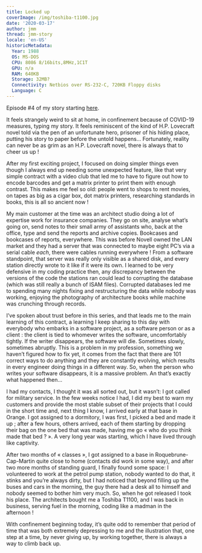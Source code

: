 ```yaml
---
title: Locked up
coverImage: /img/toshiba-t1100.jpg
date: '2020-03-17'
author: jmm
thread: jmm-story
locale: 'en-US'
historicMetadata:
  Year: 1988
  OS: MS-DOS
  CPU: 8086 8/16bits,8MHz,1C1T
  GPU: n/a
  RAM: 640KB
  Storage: 32MB?
  Connectivity: Netbios over RS-232-C, 720KB Floppy disks
  Language: C
---
```

Episode #4 of my story starting [here](/posts/20200304-my-first-paid-job).

It feels strangely weird to sit at home, in confinement because of COVID-19 measures, typing my story. It feels reminiscent of the kind of H.P. Lovecraft novel told via the pen of an unfortunate hero, prisoner of his hiding place, putting his story to paper before the untold happens… Fortunately, reality can never be as grim as an H.P. Lovecraft novel, there is always that to cheer us up !

After my first exciting project, I focused on doing simpler things even though I always end up needing some unexpected feature, like that very simple contract with a video club that led me to have to figure out how to encode barcodes and get a matrix printer to print them with enough contrast. This makes me feel so old: people went to shops to rent movies, on tapes as big as a cigar box, dot matrix printers, researching standards in books, this is all so ancient now !

My main customer at the time was an architect studio doing a lot of expertise work for insurance companies. They go on site, analyse what’s going on, send notes to their small army of assistants who, back at the office, type and send the reports and archive copies. Bookcases and bookcases of reports, everywhere. This was before Novell owned the LAN market and they had a server that was connected to maybe eight PC’s via a serial cable _each_, there were cables running everywhere ! From a software standpoint, that server was really only visible as a shared disk, and every station directly wrote to it like if it were its own. I learned to be very defensive in my coding practice then, any discrepancy between the versions of the code the stations ran could lead to corrupting the database (which was still really a bunch of ISAM files). Corrupted databases led me to spending many nights fixing and restructuring the data while nobody was working, enjoying the photography of architecture books while machine was crunching through records.

I’ve spoken about trust before in this series, and that leads me to the main learning of this contract, a learning I keep sharing to this day with everybody who embarks in a software project, as a software person or as a client : the client is tied to whomever writes the software, uncomfortably tightly. If the writer disappears, the software will die. Sometimes slowly, sometimes abruptly. This is a problem in my profession, something we haven’t figured how to fix yet, it comes from the fact that there are 101 correct ways to do anything and they are constantly evolving, which results in every engineer doing things in a different way. So, when the person who writes your software disappears, it is a massive problem. An that’s exactly what happened then…

I had my contacts, I thought it was all sorted out, but it wasn’t: I got called for military service. In the few weeks notice I had, I did my best to warn my customers and provide the most stable subset of their projects that I could in the short time and, next thing I know, I arrived early at that base in Orange. I got assigned to a dormitory, I was first, I picked a bed and made it up ; after a few hours, others arrived, each of them starting by dropping their bag on the one bed that was made, having me go « who do you think made that bed ? ». A very long year was starting, which I have lived through like captivity.

After two months of « classes », I got assigned to a base in Roquebrune-Cap-Martin quite close to home (contacts did work in some way), and after two more months of standing guard, I finally found some space: I volunteered to work at the petrol pump station, nobody wanted to do that, it stinks and you’re always dirty, but I had noticed that beyond filling up the buses and cars in the morning, the guy there had a desk all to himself and nobody seemed to bother him very much. So, when he got released I took his place. The architects bought me a Toshiba T1100, and I was back in business, serving fuel in the morning, coding like a madman in the afternoon !

With confinement beginning today, it’s quite odd to remember that period of time that was both extremely depressing to me and the illustration that, one step at a time, by never giving up, by working together, there is always a way to climb back up.
